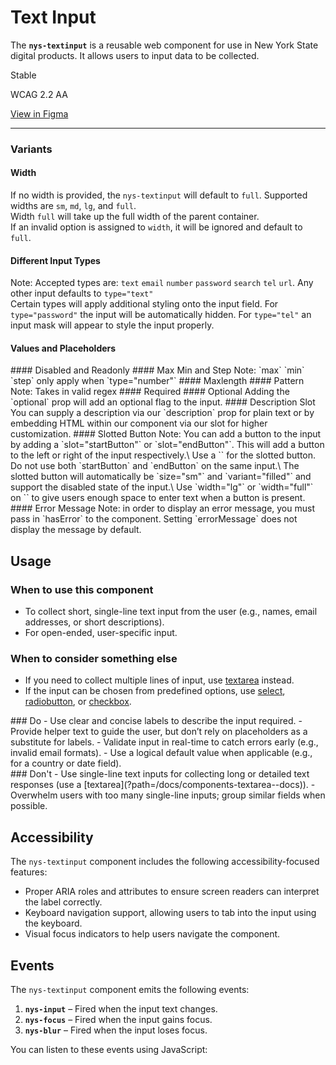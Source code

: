 
<Meta of={NysTextinputStories} title="Components/Textinput/Documentation" />


# Text Input

The **`nys-textinput`** is a reusable web component for use in New York State digital products. It allows users to input data to be collected.

<p className="pill pill--stable">Stable</p>

<p className="pill pill--wcag">WCAG 2.2 AA</p>

<p className="pill pill--uikit"><a target="_blank" href="https://www.figma.com/design/U2QpuSUXRTxbgG64Fzi9bu?node-id=3981-10587">View in Figma</a></p>

***

<Canvas of={NysTextinputStories.Basic} />

<Controls />

### Variants

#### Width
If no width is provided, the `nys-textinput` will default to `full`. Supported widths are `sm`, `md`, `lg`, and `full`.\
Width `full` will take up the full width of the parent container.\
If an invalid option is assigned to `width`, it will be ignored and default to `full`.
<Canvas of={NysTextinputStories.Width} />
#### Different Input Types
Note: Accepted types are: `text` `email` `number` `password` `search` `tel` `url`. Any other input defaults to `type="text"`\
Certain types will apply additional styling onto the input field. For `type="password"` the input will be automatically hidden.
For `type="tel"` an input mask will appear to style the input properly.
<Canvas of={NysTextinputStories.Password} />
<Canvas of={NysTextinputStories.Telephone} />
#### Values and Placeholders
<Canvas of={NysTextinputStories.ValueAndPlaceholder} />
#### Disabled and Readonly
<Canvas of={NysTextinputStories.Disabled} />
<Canvas of={NysTextinputStories.Readonly} />
#### Max Min and Step
Note: `max` `min` `step` only apply when `type="number"`
<Canvas of={NysTextinputStories.MaxMinAndStep} />
#### Maxlength
<Canvas of={NysTextinputStories.Maxlength} />
#### Pattern
Note: Takes in valid regex
<Canvas of={NysTextinputStories.Pattern} />
#### Required
<Canvas of={NysTextinputStories.Required} />
#### Optional
Adding the `optional` prop will add an optional flag to the input.
<Canvas of={NysTextinputStories.Optional} />
#### Description Slot
You can supply a description via our `description` prop for plain text or by embedding HTML within our component via our slot for higher customization.
<Canvas of={NysTextinputStories.DescriptionSlot} />
#### Slotted Button
Note: You can add a button to the input by adding a `slot="startButton"` or `slot="endButton"`.
This will add a button to the left or right of the input respectively.\
Use a `<nys-button>` for the slotted button. Do not use both `startButton` and `endButton` on the same input.\
The slotted button will automatically be `size="sm"` and `variant="filled"` and support the disabled state of the input.\
Use `width="lg"` or `width="full"` on `<nys-textinput>` to give users enough space to enter text when a button is present.
<Canvas of={NysTextinputStories.SlottedButton} />
#### Error Message
Note: in order to display an error message, you must pass in `hasError` to the component. Setting `errorMessage` does not display the message by default.
<Canvas of={NysTextinputStories.ErrorMessage} />

## Usage

### When to use this component
- To collect short, single-line text input from the user (e.g., names, email addresses, or short descriptions).
- For open-ended, user-specific input.

### When to consider something else
- If you need to collect multiple lines of input, use [textarea](?path=/docs/components-textarea--docs) instead.
- If the input can be chosen from predefined options, use [select](?path=/docs/components-select--docs), [radiobutton](?path=/docs/components-radiobutton--docs), or [checkbox](?path=/docs/components-checkbox--docs).

<div className="nys-grid-row nys-grid-gap-lg">
  <div className="nys-mobile-lg:nys-grid-col">
    <div className="usage-card usage-card--do">
      ### <nys-icon name="check_circle" color="var(--nys-color-success)" /> Do
      - Use clear and concise labels to describe the input required.
      - Provide helper text to guide the user, but don’t rely on placeholders as a substitute for labels.
      - Validate input in real-time to catch errors early (e.g., invalid email formats).
      - Use a logical default value when applicable (e.g., for a country or date field).
    </div>
  </div>
  <div className="nys-mobile-lg:nys-grid-col">
    <div className="usage-card usage-card--dont">
      ### <nys-icon name="error" color="var(--nys-color-danger)" /> Don't
      - Use single-line text inputs for collecting long or detailed text responses (use a [textarea](?path=/docs/components-textarea--docs)).
      - Overwhelm users with too many single-line inputs; group similar fields when possible.
    </div>
  </div>
</div>

## Accessibility

The `nys-textinput` component includes the following accessibility-focused features:

- Proper ARIA roles and attributes to ensure screen readers can interpret the label correctly.
- Keyboard navigation support, allowing users to tab into the input using the keyboard.
- Visual focus indicators to help users navigate the component.

 ## Events

The `nys-textinput` component emits the following events:

1. **`nys-input`** – Fired when the input text changes.
2. **`nys-focus`** – Fired when the input gains focus.
3. **`nys-blur`** – Fired when the input loses focus.

You can listen to these events using JavaScript:

```js

// Select the textinput component
const textinput = document.querySelector('nys-textinput');

// Listen for the 'nys-input' event
textinput.addEventListener('nys-input', (event) => {
  console.log('Text input changed:', event.detail.value);
});

// Listen for the 'nys-focus' event
textinput.addEventListener('nys-focus', () => {
  console.log('Text input is focused');
});

// Listen for the 'nys-blur' event
textinput.addEventListener('nys-blur', () => {
  console.log('Text input is blurred');
});
```
